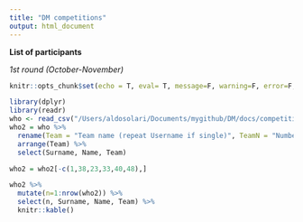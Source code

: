 ```yaml
---
title: "DM competitions"
output: html_document
---
```


__List of participants__

*1st round (October-November)*

```r
knitr::opts_chunk$set(echo = T, eval= T, message=F, warning=F, error=F, comment=NA, cache=F, R.options=list(width=220))
```


```r
library(dplyr)
library(readr)
who <- read_csv("/Users/aldosolari/Documents/mygithub/DM/docs/competitions/DMcompetitions.csv")
who2 = who %>% 
  rename(Team = "Team name (repeat Username if single)", TeamN = "Number of components of the team")  %>% 
  arrange(Team) %>%
  select(Surname, Name, Team) 

who2 = who2[-c(1,38,23,33,40,48),]

who2 %>% 
  mutate(n=1:nrow(who2)) %>%
  select(n, Surname, Name, Team) %>%
  knitr::kable()

```


